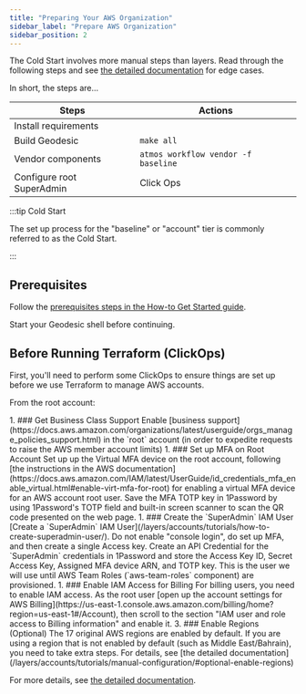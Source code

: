 ```yaml
---
title: "Preparing Your AWS Organization"
sidebar_label: "Prepare AWS Organization"
sidebar_position: 2
---
```


The Cold Start involves more manual steps than layers. Read through the following steps and see [the detailed documentation](/layers/accounts/tutorials/manual-configuration/) for edge cases.

In short, the steps are...

| Steps                     | Actions                             |
| ------------------------- | ----------------------------------- |
| Install requirements      |                                     |
| Build Geodesic            | `make all`                          |
| Vendor components         | `atmos workflow vendor -f baseline` |
| Configure root SuperAdmin | Click Ops                           |

:::tip Cold Start

The set up process for the "baseline" or "account" tier is commonly referred to as the Cold Start.

:::


## Prerequisites

Follow the [prerequisites steps in the How-to Get Started guide](/layers/project/#0-prerequisites).

Start your Geodesic shell before continuing.


## Before Running Terraform (ClickOps)

First, you'll need to perform some ClickOps to ensure things are set up before we use Terraform to manage AWS accounts.

From the root account:

<Steps>
1. ### Get Business Class Support
   Enable [business support](https://docs.aws.amazon.com/organizations/latest/userguide/orgs_manage_policies_support.html) in
   the `root` account (in order to expedite requests to raise the AWS member account limits)
1. ### Set up MFA on Root Account
   Set up up the Virtual MFA device on the root account, following
   [the instructions in the AWS documentation](https://docs.aws.amazon.com/IAM/latest/UserGuide/id_credentials_mfa_enable_virtual.html#enable-virt-mfa-for-root) for enabling a virtual MFA device for an AWS account root user. Save the MFA TOTP key in 1Password by using
   1Password's TOTP field and built-in screen scanner to scan the QR code presented on the web page.
1. ### Create the `SuperAdmin` IAM User
   [Create a `SuperAdmin` IAM User](/layers/accounts/tutorials/how-to-create-superadmin-user/). Do not enable "console
   login", do set up MFA, and then create a single Access key. Create an API Credential for the `SuperAdmin` credentials
   in 1Password and store the Access Key ID, Secret Access Key, Assigned MFA device ARN, and TOTP key. This is the user
   we will use until AWS Team Roles (`aws-team-roles` component) are provisioned.
1. ### Enable IAM Access for Billing
   For billing users, you need to enable IAM access. As the root user
   [open up the account settings for AWS Billing](https://us-east-1.console.aws.amazon.com/billing/home?region=us-east-1#/Account),
   then scroll to the section "IAM user and role access to Billing information" and enable it.
3. ### Enable Regions (Optional)
   The 17 original AWS regions are enabled by default. If you are using a region that is not enabled by default (such as Middle East/Bahrain), you need to take extra steps. For details, see [the detailed documentation](/layers/accounts/tutorials/manual-configuration/#optional-enable-regions)
</Steps>

For more details, see
[the detailed documentation](/layers/accounts/tutorials/manual-configuration/#provision-account-settings-component).


